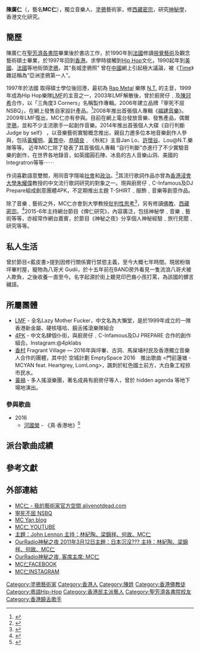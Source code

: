 {{藝人
| 類型 = 歌手
| 姓名 = 陳廣仁
| 圖像 = 
| 圖像大小 = 
| 圖像替代 = 
| 圖像說明 = 
| 原文名 = 
| 羅馬拼音 = 
| 本名 = 
| 英文名 = 
| 出生名 = 
| 出生日期 = {{birth date and age|1971|12|29}}
| 出生地 = {{HKG-1959}}
| 死亡日期 = 
| 死亡地 = 
| 居住地 = {{HK}}<br>{{USA}}<br>{{FRA}}
| 國籍 = {{CHN-HKG}}
| 籍貫 = [[廣東|廣東]][[廣州|廣州]]
| 別名 = MC仁、Syan Aka Chinaman
| 種族 = 
| 語言 = [[粵語|粵語]]、[[英語|英語]]、[[現代標準漢語|國語]]、[[法語|法語]]
| 母校 = [[聖芳濟各書院|聖芳濟各書院]]
| 職業 = [[製作人|製作人]]、[[饒舌歌手|饒舌歌手]]、[[藝術家|藝術家]]
| 宗教信仰 = [[佛教|佛教]]<ref>{{cite news|url=https://lj.hkej.com/lj2017/artculture/article/id/1497564/%E3%80%90%E4%BA%BA%E7%89%A9%E3%80%91+%E4%BA%9E%E6%B4%B2%E5%A1%97%E9%B4%89%E7%AC%AC%E4%B8%80%E4%BA%BA+MC%E4%BB%81%EF%BC%9A%E4%B8%AD%E5%9C%8B%E6%96%87%E5%8C%96%E6%9C%80%E7%BC%BA%E5%B9%BD%E9%BB%98%E6%84%9F|title=【人物】 亞洲塗鴉第一人 MC仁：中國文化最缺幽默感|newspaper=信報}}</ref>
| 活躍年代 = 1990年至今
| 代表作品 = 長城塗鴉照
| 音樂類型 = [[Hip_Hop|Hip Hop]]、[[塗鴉|塗鴉]]、[[饒舌|饒舌]]
| 相關團體 = N.T、[[LMF|LMF]]、4PKlab
}}

'''陳廣仁'''（{{bd|1971年|12月29日}}，藝名'''MC仁'''），獨立音樂人、[[塗鴉|塗鴉]]藝術家，修[[西藏|西藏]][[密宗|密宗]]，研究[[神秘學|神秘學]]，香港文化研究。

==簡歷==
陳廣仁在[[聖芳濟各書院|聖芳濟各書院]]畢業後於書店工作，於1990年到[[法國|法國]]修讀[[視覺藝術|視覺藝術]]及觀念藝術碩士畢業，於1997年回到[[香港|香港]]。求學時接觸到[[Hip_Hop|Hip Hop]]文化，1990起年到[[美國|美國]]、[[法國|法國]]等地街頭[[塗鴉|塗鴉]]，其“長城塗鴉照” 曾在[[中國|中國]]網上引起極大議論，被《[[時代雜誌|Time]]》雜誌稱為“亞洲塗鴉第一人”。

1997年於法國 {{link-fr|圖爾美術學院|École supérieure des beaux-arts de Tours}} 取得碩士學位後回港，最初為 [[Rap_Metal|Rap Metal]] 樂隊 [[N.T.|N.T.]] 的主音，1999年成為Hip Hop樂隊[[LMF|LMF]]的主音之一，2003年LMF解散後，曾於廚房仔﹑及[[陳冠希|陳冠希]]合作，以「三角度3 Corners」名稱製作專輯。2006年建立品牌「寧死不屈 NSBQ」，在網上發售自家設計產品。<ref>{{cite web|url=http://www.publicenemy.com.hk/?p=6342|title=N.S.B.Q. 寧死不屈 2012 秋冬 Knitted Military Cap 針織設計軍帽系列|date=2012-11-27}}</ref>2008年推出首張個人專輯《[[福建音樂|福建音樂]]》。2009年LMF復出，MC仁亦有參與。目前在網上電台發放音樂、發售產品，偶爾[[塗鴉|塗鴉]]，並和不少主流歌手一起創作音樂。2014年推出首張個人大碟《自行判斷Judge by self》 ，以音樂藝術實驗概念推出，親自力邀多位本地音樂創作人參與，包括[[黃耀明|黃耀明]]、[[黃貫中|黃貫中]]、[[恭碩良|恭碩良]]﹑《秋紅》主音Jan Lo、[[許懷谷|許懷谷]]、Lou@N.T.樂隊等等。
近年MC仁除了發表了其首張個人專輯 “自行判斷”亦進行了不少實驗音樂的創作，在世界各地錄音，如英國圓石陣、冰島的古人音樂山洞、美國的Integratron等等⋯⋯

作词喜歡語意雙關，用同音字隱喻[[社會|社會]]和[[政治|政治]]。<ref>{{cite web|url=https://medium.com/hkrap/%E9%A6%99%E6%B8%AF%E6%9C%89%E8%AA%AA%E5%94%B1-%E7%B2%B5%E8%AA%9E%E6%AD%8C%E8%A9%9E%E7%89%B9%E8%89%B2-%E4%B8%80-%E8%AB%A7%E9%9F%B3-%E4%BF%97%E8%AA%9E-7a2532a9afea|title=香港有說唱──粵語歌詞特色(一)：諧音、俗語}}</ref>其流行歌詞作品亦曾為[[香港浸會大學|香港浸會大學]][[朱耀偉|朱耀偉]]教授的中文流行歌詞研究的對象之一。現與廚房仔﹑C-Infamous及DJ Prepare組成創意團體4PK，不定期推出主題 T-SHIRT﹑服飾﹑音樂等創意作品。

除了音樂﹑藝術之外，MC仁亦會到大學教授[[批判性思考|批判性思考]]<ref>{{cite news |url=https://www.hk01.com/%E6%B4%BB%E5%8B%95%E6%8E%A8%E4%BB%8B/200792/%E6%B3%95%E5%BC%8F%E5%A5%BD%E6%88%B2-mc%E4%BB%81-x-%E9%99%B3%E5%BB%A3%E9%9A%86-%E9%80%86%E9%9D%92%E6%98%A5-%E9%9B%BB%E5%BD%B1%E5%88%86%E4%BA%AB%E6%9C%83|title=【法式好戲】MC仁 x 陳廣隆 《逆青春》電影分享會 |publisher=香港01|date=2018-07-04}}</ref>，另有修讀[[佛教|佛教]]、[[西藏|西藏]][[密宗|密宗]]。<ref>{{cite web|url=https://www.finedoor.org/articles/%E5%A5%BD%E5%83%8F%E5%BE%88%E4%B8%8D%E4%BD%9B%E6%95%99%E7%9A%84%E4%BD%9B%E6%95%99%E5%BE%92%E2%94%80%E2%94%80%E8%87%AA%E8%A1%8C%E5%88%A4%E6%96%B7mc%E4%BB%81/|title=好像很不佛教的佛教徒──自行判斷MC仁|publisher=拾荒藝廊|date=2016-04-29}}</ref>2015-6年主持網台節目《俾仁研究》，內容廣泛，包括神秘學﹑音樂﹑藝術等等，亦經常作網台嘉賓，於節目《神秘之夜》分享個人神秘經驗﹑旅行見聞﹑研究等等。

==私人生活==

曾於節目<藍皮書>提到因修行關係實行禁慾主義，至今大概七年時間。現居粉嶺坪輋村屋，寵物為八哥犬 Gudii，於十五年前在BAND房外看見一隻流浪八哥犬被人欺負，之後收養一直至今。名字起源於街上聽見印巴裔小孩打罵，為該國的髒言穢語。

==所屬團體==

*[[LMF|LMF]] - 全名Lazy Mother Fucker，中文名為大懶堂，是於1999年成立的一隊香港新金屬、硬核嘻哈、饒舌搖滾樂隊組合
*[[4PK|4PK]] - 中文名肆個仆街，與廚房仔﹑C-Infamous及DJ PREPARE 合作的創作組合。Instagram:@4pklabs
*[[香村|香村]] Fragrant Village — 2016年與坪輋、古洞、馬屎埔村民及香港獨立音樂人合作的團體，其中於 空城計劃 EmptySpace 2016　推出歌曲 <門前蓮塘 - MCYAN feat. Heartgrey, LomLong>，諷刺於紅色國土前方，大白象工程掠市民水。
*[[黃禍|黃禍]] - 多人搖滾樂團，著名成員有廚房仔等人，曾於 hidden agenda 等地下場地演出。
===參與歌曲===
*2016
**[[河國榮|河國榮]] - 《真‧香港地》<ref>{{cite web|url=https://theplutustimes.com/?p=3306|title=【深夜點播】古亦 歌詞背後（九） 河國榮(FT. MC仁)《真．香港地》|publisher=普洛托斯}}</ref>

==派台歌曲成績==

==參考文獻==
{{reflist}}

==外部連結==
*[http://www.alivenotdead.com/mcyan MC仁 - 我的藝術家官方空間 alivenotdead.com]
*[https://web.archive.org/web/20100103094421/http://www.nsbq.org/content.html 寧死不屈 NSBQ]
*[https://web.archive.org/web/20100329202628/http://bee.newmonday.com.hk/blog/syan/ MC Yan blog]
*[http://www.youtube.com/user/syanakamcyan MC仁 YOUTUBE]
*[https://web.archive.org/web/20101018202035/http://www.ourradio.hk/web/index.php?option=com_content&view=article&id=1891:ourradio-20101016&catid=37:occultus&Itemid=56 主題：John Lennon 主持：林紀陶、梁錦祥、何故、MC仁 ]
*[https://web.archive.org/web/20110315075821/http://www.ourradio.hk/web2/index-gen.php?option=com_content&view=article&id=2408:ourradio-20110312&catid=37:occultus&Itemid=56 OurRadio神秘之夜 2011年3月12日主題：日本沉沒??? 主持：林紀陶、梁錦祥、何故、MC仁 ]
*[https://web.archive.org/web/20110301091133/http://www.ourradio.hk/web2/index-gen.php?option=com_content&view=category&layout=blog&id=37&Itemid=123 OurRadio神秘之夜, 客席主席: MC仁 ]
*[https://www.facebook.com/syan.chinaman?fref=ts MC仁FACEBOOK]
*[https://www.instagram.com/gudiii/ MC仁INSTAGRAM]

[[Category:塗鴉藝術家|Category:塗鴉藝術家]]
[[Category:香港人|Category:香港人]]
[[Category:陳姓|Category:陳姓]]
[[Category:香港佛教徒|Category:香港佛教徒]]
[[Category:粵語Hip-Hop|Category:粵語Hip-Hop]]
[[Category:香港民主派藝人|Category:香港民主派藝人]]
[[Category:聖芳濟各書院校友|Category:聖芳濟各書院校友]]
[[Category:香港饒舌歌手|Category:香港饒舌歌手]]